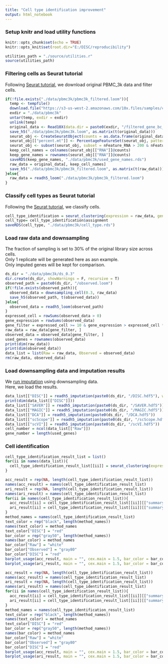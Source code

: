 ```yaml
---
title: "Cell type identification improvement"
output: html_notebook
---
```

### Setup knitr and load utility functions
```r
knitr::opts_chunk$set(echo = TRUE)
knitr::opts_knit$set(root.dir="E:/DISC/reproducibility")
```
```r
utilities_path = "./source/utilities.r"
source(utilities_path)
```
### Filtering cells as Seurat tutorial
Following <a href="https://satijalab.org/seurat/v3.0/pbmc3k_tutorial.html">Seurat tutorial</a>, we download original PBMC_3k data and filter cells.
```r
if(!file.exists("./data/pbmc3k/pbmc3k_filtered.loom")){
  temp <- tempfile()
  download.file("https://s3-us-west-2.amazonaws.com/10x.files/samples/cell/pbmc3k/pbmc3k_filtered_gene_bc_matrices.tar.gz", temp)
  exdir = "./data/pbmc3k"
  untar(temp, exdir = exdir)
  unlink(temp)
  original_data <- Read10X(data.dir = paste0(exdir, "/filtered_gene_bc_matrices/hg19/"))
  save_h5("./data/pbmc3k/pbmc3k.loom", as.matrix(t(original_data)))
  seurat_obj <- CreateSeuratObject(counts = as.data.frame(original_data), min.cells = 3, min.features = 200)
  seurat_obj[["percent.mt"]] <- PercentageFeatureSet(seurat_obj, pattern = "^MT-")
  seurat_obj <- subset(seurat_obj, subset = nFeature_RNA > 200 & nFeature_RNA < 2500 & percent.mt < 5)
  keep_cell_names = colnames(seurat_obj[["RNA"]]@counts)
  keep_gene_names = rownames(seurat_obj[["RNA"]]@counts)
  saveRDS(keep_gene_names, "./data/pbmc3k/used_gene_names.rds")
  raw_data = original_data[, keep_cell_names]
  save_h5("./data/pbmc3k/pbmc3k_filtered.loom", as.matrix(t(raw_data)))
}else{
  raw_data = readh5_loom("./data/pbmc3k/pbmc3k_filtered.loom")
}

```
### Classify cell types as Seurat tutorial
Following the <a href="https://satijalab.org/seurat/v3.0/pbmc3k_tutorial.html">Seurat tutorial</a>, we classify cells.
```r
cell_type_identification = seurat_clustering(expression = raw_data, gene_selection_rds = "./data/pbmc3k/used_gene_names.rds", pca_dim = 10, res = 0.5, min_pct = 0.25, show = T, cell_type_identification_fun = cell_type_identification_pbmc)
cell_type= cell_type_identification$assignment
saveRDS(cell_type, "./data/pbmc3k/cell_type.rds")
```
### Load raw data and downsampling
The fraction of sampling is set to 30% of the original library size across cells.</br>
Only 1 replicate will be generated here as asn example.</br>
Only imputed genes will be kept for comparison.
```r
ds_dir = "./data/pbmc3k/ds_0.3"
dir.create(ds_dir, showWarnings = F, recursive = T)
observed_path = paste0(ds_dir, "/observed.loom")
if(!file.exists(observed_path)){
  observed_data = downsampling_cell(0.3, raw_data)
  save_h5(observed_path, t(observed_data))
}else{
  observed_data = readh5_loom(observed_path)
}
expressed_cell = rowSums(observed_data > 0)
gene_expression = rowSums(observed_data)
gene_filter = expressed_cell >= 10 & gene_expression > expressed_cell * 1
raw_data = raw_data[gene_filter, ]
observed_data = observed_data[gene_filter, ]
used_genes = rownames(observed_data)
print(dim(raw_data))
print(dim(observed_data))
data_list = list(Raw = raw_data, Observed = observed_data)
rm(raw_data, observed_data)
```
### Load downsampling data and imputation results
We <a href="https://github.com/iyhaoo/DISC/blob/master/reproducibility/tutorials/run_imputation.md">run imputation</a> using downsampling data.</br>
Here, we load the results.
```r
data_list[["DISC"]] = readh5_imputation(paste0(ds_dir, "/DISC.hdf5"), with_outliers = T)[used_genes, ]
print(dim(data_list[["DISC"]]))
data_list[["SAVER"]] = readh5_imputation(paste0(ds_dir, "/SAVER.hdf5"))
data_list[["MAGIC"]] = readh5_imputation(paste0(ds_dir, "/MAGIC.hdf5"))
data_list[["DCA"]] = readh5_imputation(paste0(ds_dir, "/DCA.hdf5"))
data_list[["scScope"]] = readh5_imputation(paste0(ds_dir, "/scScope.hdf5"))
data_list[["scVI"]] = readh5_imputation(paste0(ds_dir, "/scVI.hdf5"))
cell_number = ncol(data_list[["Raw"]])
gene_number = length(used_genes)
```
### Cell identification
```r
cell_type_identification_result_list = list()
for(ii in names(data_list)){
  cell_type_identification_result_list[[ii]] = seurat_clustering(expression = data_list[[ii]], cell_type = cell_type, pca_dim = 10, res = 0.5, min_pct = 0.25, show = T, cell_type_identification_fun = cell_type_identification_pbmc)
}
```
```r
acc_result = rep(NA, length(cell_type_identification_result_list))
names(acc_result) = names(cell_type_identification_result_list)
ari_result = rep(NA, length(cell_type_identification_result_list))
names(ari_result) = names(cell_type_identification_result_list)
for(ii in names(cell_type_identification_result_list)){
  acc_result[ii] = cell_type_identification_result_list[[ii]][["summary"]]["ACC"]
  ari_result[ii] = cell_type_identification_result_list[[ii]][["summary"]]["ARI"]
}
method_names = names(cell_type_identification_result_list)
text_color = rep("black", length(method_names))
names(text_color) = method_names
text_color["DISC"] = "red"
bar_color = rep("gray50", length(method_names))
names(bar_color) = method_names
bar_color["Raw"] = "white"
bar_color["Observed"] = "gray80"
bar_color["DISC"] = "red"
barplot_usage(acc_result, main = "", cex.main = 1.5, bar_color = bar_color, text_color = text_color, use_data_order = T, ylab = "ACC", cex.lab = 1.5, font.main = 1, ylim = c(-0.1, 1), decreasing = TRUE)
barplot_usage(ari_result, main = "", cex.main = 1.5, bar_color = bar_color, text_color = text_color, use_data_order = T, ylab = "ARI", cex.lab = 1.5, font.main = 1, ylim = c(-0.1, 1), decreasing = TRUE)
```

```r
acc_result = rep(NA, length(cell_type_identification_result_list))
names(acc_result) = names(cell_type_identification_result_list)
ari_result = rep(NA, length(cell_type_identification_result_list))
names(ari_result) = names(cell_type_identification_result_list)
for(ii in names(cell_type_identification_result_list)){
  acc_result[ii] = cell_type_identification_result_list[[ii]][["summary"]]["ACC"]
  ari_result[ii] = cell_type_identification_result_list[[ii]][["summary"]]["ARI"]
}
method_names = names(cell_type_identification_result_list)
text_color = rep("black", length(method_names))
names(text_color) = method_names
text_color["DISC"] = "red"
bar_color = rep("gray50", length(method_names))
names(bar_color) = method_names
bar_color["Raw"] = "white"
bar_color["Observed"] = "gray80"
bar_color["DISC"] = "red"
barplot_usage(acc_result, main = "", cex.main = 1.5, bar_color = bar_color, text_color = text_color, use_data_order = T, ylab = "ACC", cex.lab = 1.5, font.main = 1, ylim = c(-0.1, 1), decreasing = TRUE)
barplot_usage(ari_result, main = "", cex.main = 1.5, bar_color = bar_color, text_color = text_color, use_data_order = T, ylab = "ARI", cex.lab = 1.5, font.main = 1, ylim = c(-0.1, 1), decreasing = TRUE)
```